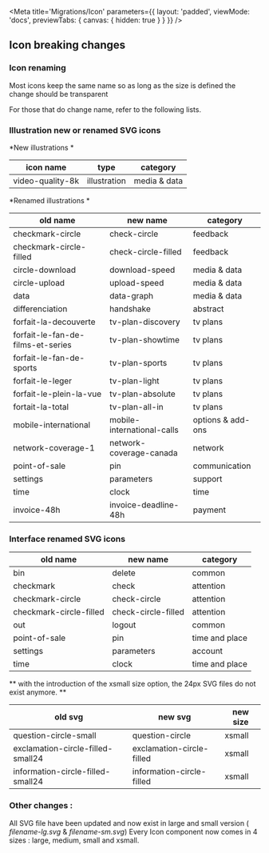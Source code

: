 
<Meta
    title='Migrations/Icon'
    parameters={{
        layout: 'padded',
        viewMode: 'docs',
        previewTabs: { canvas: { hidden: true } }
    }}
/>


## Icon breaking changes

### Icon renaming

Most icons keep the same name so as long as the size is defined the change should be transparent

For those that do change name, refer to the following lists.

### Illustration  new or renamed SVG icons

*New illustrations *

icon name | type | category
----------------- | ----------------- | -----------------
video-quality-8k | illustration | media & data


*Renamed illustrations *

old name | new name | category
----------------- | ----------------- | -----------------
checkmark-circle  | check-circle | feedback
checkmark-circle-filled | check-circle-filled | feedback
circle-download | download-speed | media & data
circle-upload | upload-speed | media & data
data | data-graph | media & data
differenciation | handshake | abstract
forfait-la-decouverte | tv-plan-discovery | tv plans
forfait-le-fan-de-films-et-series | tv-plan-showtime | tv plans
forfait-le-fan-de-sports | tv-plan-sports | tv plans
forfait-le-leger | tv-plan-light | tv plans
forfait-le-plein-la-vue | tv-plan-absolute | tv plans
fortait-la-total | tv-plan-all-in | tv plans
mobile-international | mobile-international-calls | options & add-ons
network-coverage-1 | network-coverage-canada | network
point-of-sale | pin |  communication
settings | parameters |  support
time | clock |  time
invoice-48h | invoice-deadline-48h |  payment


### Interface renamed SVG icons

old name | new name | category
----------------- | ----------------- | -----------------
bin | delete |  common
checkmark | check |  attention
checkmark-circle  | check-circle |  attention
checkmark-circle-filled | check-circle-filled |  attention
out | logout |  common
point-of-sale | pin |  time and place
settings | parameters |  account
time | clock |  time and place

** with the introduction of the xsmall size option, the 24px SVG files do not exist anymore. **

old svg | new svg | new size
----------------- | ----------------- | -----------------
question-circle-small | question-circle | xsmall
exclamation-circle-filled-small24 | exclamation-circle-filled | xsmall
information-circle-filled-small24 | information-circle-filled | xsmall

### Other changes :

All SVG file have been updated and now exist in large and small version ( *filename-lg.svg* & *filename-sm.svg*)
Every Icon component now comes in 4 sizes : large, medium, small and xsmall.

